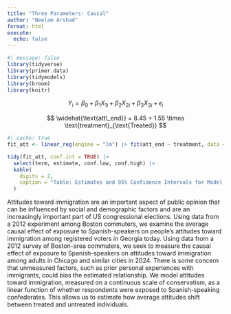 ```yaml
---
title: "Three Parameters: Causal"
author: "Neelam Arshad"
format: html
execute: 
  echo: false
---
```



```r
#| message: false
library(tidyverse)
library(primer.data)
library(tidymodels)
library(broom)
library(knitr)
```

$$
Y_i = \beta_0 + \beta_1 X_{1i} + \beta_2 X_{2i} + \beta_3 X_{3i} + \epsilon_i
$$

$$
\widehat{\text{att\_end}} = 8.45 + 1.55 \times \text{treatment}_{\text{Treated}}
$$

```r
#| cache: true
fit_att <- linear_reg(engine = "lm") |> fit(att_end ~ treatment, data = trains)
```

```r
tidy(fit_att, conf.int = TRUE) |>
  select(term, estimate, conf.low, conf.high) |>
  kable(
    digits = 2,
    caption = "Table: Estimates and 95% Confidence Intervals for Model Parameters (Source: Enos, 2014)"
  )
```

Attitudes toward immigration are an important aspect of public opinion that can be influenced by social and demographic factors and are an increasingly important part of US congressional elections. Using data from a 2012 experiment among Boston commuters, we examine the average causal effect of exposure to Spanish-speakers on people’s attitudes toward immigration among registered voters in Georgia today. Using data from a 2012 survey of Boston-area commuters, we seek to measure the causal effect of exposure to Spanish-speakers on attitudes toward immigration among adults in Chicago and similar cities in 2024. There is some concern that unmeasured factors, such as prior personal experiences with immigrants, could bias the estimated relationship. We model attitudes toward immigration, measured on a continuous scale of conservatism, as a linear function of whether respondents were exposed to Spanish-speaking confederates. This allows us to estimate how average attitudes shift between treated and untreated individuals.
 

